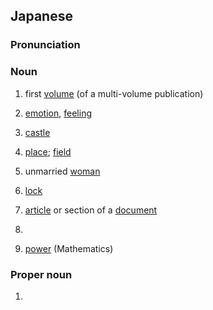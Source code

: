 {{also|しょう}}
==Japanese==

===Pronunciation===
{{ja-pron}}

===Noun===
{{ja-noun}}

# {{ja-def|上}} first [[volume]] (of a multi-volume publication)
# {{ja-def|情}} [[emotion]], [[feeling]]
# {{ja-def|城}} [[castle]]
# {{ja-def|場}} [[place]]; [[field]]
# {{ja-def|嬢|娘}} unmarried [[woman]]
# {{ja-def|錠}} [[lock]]
# {{ja-def|条}} [[article]] or section of a [[document]]
# {{ja-def|常|丈}} {{non-gloss|a traditional unit of length}}
# {{ja-def|乗}} [[power]] (Mathematics)

===Proper noun===
{{ja-pos|proper}}

# {{ja-def|丈|穰|靖生|譲}} {{given name|ja|male|sort=しょう'}}